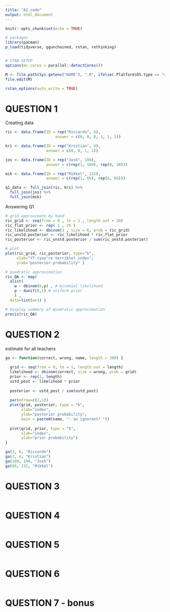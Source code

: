 ```yaml
---
title: "A2_code"
output: html_document
---
```


```r
knitr::opts_chunk$set(echo = TRUE)

# packages
library(pacman)
p_load(tidyverse, ggunchained, rstan, rethinking)


# STAN SETUP
options(mc.cores = parallel::detectCores())

M <- file.path(Sys.getenv("HOME"), ".R", ifelse(.Platform$OS.type == "windows", "Makevars.win", "Makevars"))
file.edit(M)

rstan_options(auto_write = TRUE)
```


# QUESTION 1
Creating data
```r
ric <- data.frame(ID = rep("Riccardo", 6),
                      answer = c(0, 0, 0, 1, 1, 1))

kri <- data.frame(ID = rep("Kristian", 4),
                  answer = c(0, 0, 1, 1))

jos <- data.frame(ID = rep("Josh", 198),
                  answer = c(rep(1, 160), rep(0, 38)))

mik <- data.frame(ID = rep("Mikkel", 132),
                  answer = c(rep(1, 66), rep(0, 66)))

q1_data <- full_join(ric, kri) %>%
  full_join(jos) %>%
  full_join(mik)
```

Answering Q1
```r
# grid-approximate by hand
ric_grid <- seq(from = 0 , to = 1 , length.out = 20)
ric_flat_prior <- rep( 1 , 20 )
ric_likelihood <- dbinom(3 , size = 6, prob = ric_grid)
ric_unstd.posterior <- ric_likelihood * ric_flat_prior
ric_posterior <- ric_unstd.posterior / sum(ric_unstd.posterior)

# plot
plot(ric_grid, ric_posterior, type="b",
     xlab="YT (you're terrible) index", 
     ylab="posterior probability" )
```

```r
# quadratic approximation
ric_QA <- map(
  alist(
    w ~ dbinom(6,p) , # binomial likelihood
    p ~ dunif(0,1) # uniform prior
    ) ,
  data=list(w=3) )

# display summary of quadratic approximation
precis(ric_QA)
```


# QUESTION 2
estimate for all teachers
```r
ga <- function(correct, wrong, name, length = 200) {
  
  grid <- seq(from = 0, to = 1, length.out = length)
  likelihood <- dbinom(correct, size = wrong, prob = grid)
  prior <- rep(1, length)
  ustd_post <- likelihood * prior
  
  posterior <- ustd_post / sum(ustd_post)
  
  par(mfrow=c(2,1))
  plot(grid, posterior, type = "b",
       xlab="index", 
       ylab="posterior probability",
       main = paste0(name, ": an ignorant? "))
  
  plot(grid, prior, type = "b",
       xlab="index", 
       ylab="prior probability")
}

ga(3, 6, "Riccardo")
ga(2, 4, "Kristian")
ga(160, 198, "Josh")
ga(66, 132, "Mikkel")

```


# QUESTION 3
```r

```


# QUESTION 4
```r

```


# QUESTION 5
```r

```


# QUESTION 6
```r

```


# QUESTION 7 - bonus
```r

```
